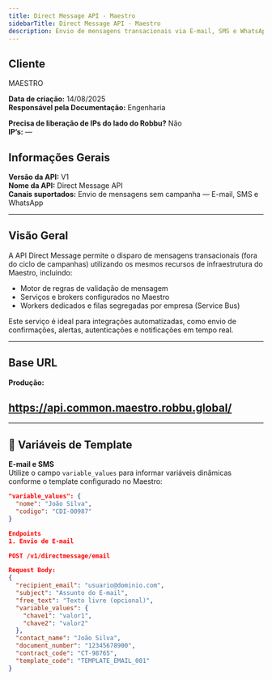 ```yaml
---
title: Direct Message API - Maestro
sidebarTitle: Direct Message API - Maestro
description: Envio de mensagens transacionais via E-mail, SMS e WhatsApp usando a infraestrutura do Maestro.
---
```


## Cliente
MAESTRO

**Data de criação:** 14/08/2025  
**Responsável pela Documentação:** Engenharia  


**Precisa de liberação de IPs do lado do Robbu?** Não  
**IP’s:** —  

## Informações Gerais

**Versão da API:** V1  
**Nome da API:** Direct Message API  
**Canais suportados:** Envio de mensagens sem campanha — E-mail, SMS e WhatsApp

---

## Visão Geral

A API Direct Message permite o disparo de mensagens transacionais (fora do ciclo de campanhas) utilizando os mesmos recursos de infraestrutura do Maestro, incluindo:

- Motor de regras de validação de mensagem  
- Serviços e brokers configurados no Maestro  
- Workers dedicados e filas segregadas por empresa (Service Bus)  

Este serviço é ideal para integrações automatizadas, como envio de confirmações, alertas, autenticações e notificações em tempo real.

---

## Base URL

**Produção:**  

https://api.common.maestro.robbu.global/
---

---

## 🧩 Variáveis de Template

**E-mail e SMS**  
Utilize o campo `variable_values` para informar variáveis dinâmicas conforme o template configurado no Maestro:

```json
"variable_values": {
  "nome": "João Silva",
  "codigo": "CDI-00987"
}

Endpoints
1. Envio de E-mail

POST /v1/directmessage/email

Request Body:
{
  "recipient_email": "usuario@dominio.com",
  "subject": "Assunto do E-mail",
  "free_text": "Texto livre (opcional)",
  "variable_values": {
    "chave1": "valor1",
    "chave2": "valor2"
  },
  "contact_name": "João Silva",
  "document_number": "12345678900",
  "contract_code": "CT-98765",
  "template_code": "TEMPLATE_EMAIL_001"
}

